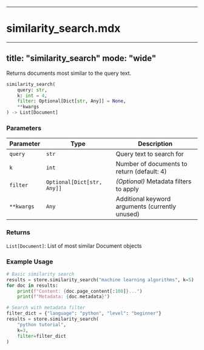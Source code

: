 
---

# similarity_search.mdx

---
title: "similarity_search"
mode: "wide"
---

Returns documents most similar to the query text.

```python
similarity_search(
    query: str,
    k: int = 4,
    filter: Optional[Dict[str, Any]] = None,
    **kwargs
) -> List[Document]
```

### Parameters

| Parameter | Type | Description |
|-----------|------|-------------|
| `query` | `str` | Query text to search for |
| `k` | `int` | Number of documents to return (default: 4) |
| `filter` | `Optional[Dict[str, Any]]` | _(Optional)_ Metadata filters to apply |
| `**kwargs` | `Any` | Additional keyword arguments (currently unused) |

### Returns

`List[Document]`: List of most similar Document objects

### Example Usage

```python
# Basic similarity search
results = store.similarity_search("machine learning algorithms", k=5)
for doc in results:
    print(f"Content: {doc.page_content[:100]}...")
    print(f"Metadata: {doc.metadata}")

# Search with metadata filter
filter_dict = {"language": "python", "level": "beginner"}
results = store.similarity_search(
    "python tutorial",
    k=3,
    filter=filter_dict
)
```
